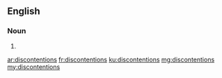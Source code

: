 ==English==

===Noun===
{{head|en}}

# {{plural of|discontention}}

[[ar:discontentions]]
[[fr:discontentions]]
[[ku:discontentions]]
[[mg:discontentions]]
[[my:discontentions]]